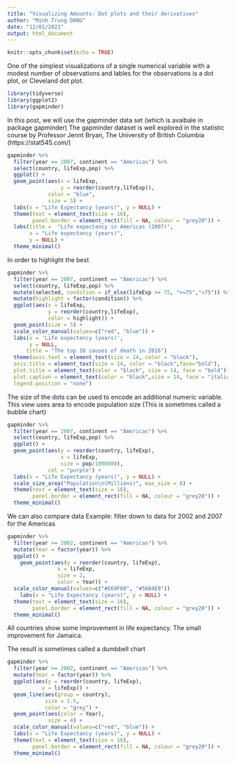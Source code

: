 ---
title: "Visualizing Amounts: Dot plots and their derivatives"
author: "Minh Trung DANG"
date: "12/01/2021"
output: html_document
---

```{r setup, include=FALSE}
knitr::opts_chunk$set(echo = TRUE)
```



One of the simplest visualizations of a single numerical variable with a modest number of observations and lables for the observations is a dot plot, or Cleveland dot plot.

```{r}
library(tidyverse)
library(ggplot2)
library(gapminder)
```

In this post, we will use the gapminder data set (which is avaibale in package gapminder)
The gapminder dataset is well explored in the statistic course by Professor Jennt Bryan, The University of British Columbia (https://stat545.com/)



```{r, fig.height= 7.5, fig.width=7.5}
gapminder %>% 
  filter(year == 2007, continent == "Americas") %>% 
  select(country, lifeExp,pop) %>% 
  ggplot() +
  geom_point(aes(x = lifeExp,
                 y = reorder(country,lifeExp)),
             color = "blue", 
             size = 5) +
  labs(x = "Life Expectancy (years)", y = NULL) + 
  theme(text = element_text(size = 16), 
        panel.border = element_rect(fill = NA, colour = "grey20")) +
  labs(title =  "Life expectancy in Americas (2007)",
       x = "Life expectancy (years)",
       y = NULL) +
  theme_minimal()
```


In order to highlight the best


```{r, fig.height= 7.5, fig.width=7.5}

gapminder %>% 
  filter(year == 2007, continent == "Americas") %>% 
  select(country, lifeExp,pop) %>% 
  mutate(selected, condition = if_else(lifeExp >= 75, ">=75","<75")) %>% 
  mutate(highlight = factor(condition)) %>% 
  ggplot(aes(x = lifeExp, 
             y = reorder(country,lifeExp),
             color = highlight)) + 
  geom_point(size = 5) +
  scale_color_manual(values=c("red", "blue")) +
  labs(x = 'Life expectency (years)',
       y = NULL,
      title = "The top 10 causes of death in 2016")
  theme(axis.text = element_text(size = 14, color = "black"),
  axis.title = element_text(size = 14, color = "black",face="bold"),
  plot.title = element_text(color = "black", size = 14, face = "bold"),
  plot.caption = element_text(color = "black",size = 14, face = "italic"),
  legend.position = "none")
```

The size of the dots can be used to encode an additional numeric variable.
This view uses area to encode population size (This is sometimes called a bubble chart)

```{r, fig.height= 7.5, fig.width=10}
gapminder %>% 
  filter(year == 2007, continent == "Americas") %>% 
  select(country, lifeExp,pop) %>% 
  ggplot() +
  geom_point(aes(y = reorder(country, lifeExp),
                 x = lifeExp,
                 size = pop/1000000),
             col = "purple") +
  labs(x = "Life Expectancy (years)", y = NULL) +
  scale_size_area("Population\n(Millions)", max_size = 8) +
  theme(text = element_text(size = 16), 
        panel.border = element_rect(fill = NA, colour = "grey20")) +
  theme_minimal()

```


We can also compare data 
Example: filter down to data for 2002 and 2007 for the Americas

```{r, fig.height= 7.5, fig.width=10}
gapminder %>%
  filter(year >= 2002, continent == "Americas") %>% 
  mutate(Year = factor(year)) %>% 
  ggplot() +
    geom_point(aes(y = reorder(country, lifeExp),
                x = lifeExp,
                size = 2,
                color = Year)) +
  scale_color_manual(values=c("#E69F00", "#56B4E9"))
    labs(x = "Life Expectancy (years)", y = NULL) +
  theme(text = element_text(size = 16), 
        panel.border = element_rect(fill = NA, colour = "grey20")) +
  theme_minimal()
```


All countries show some improvement in life expectancy.
The small improvement for Jamaica.

The result is sometimes called a dumbbell chart

```{r, fig.height= 7.5, fig.width=10}
gapminder %>%
  filter(year >= 2002, continent == "Americas") %>% 
  mutate(Year = factor(year)) %>% 
  ggplot(aes(y = reorder(country, lifeExp),
           x = lifeExp)) +
  geom_line(aes(group = country), 
            size = 1.5, 
            color = "grey") +
  geom_point(aes(color = Year),
             size = 4) +
  scale_color_manual(values=c("red", "blue")) +
  labs(x = "Life Expectancy (years)", y = NULL) +
  theme(text = element_text(size = 16), 
        panel.border = element_rect(fill = NA, colour = "grey20")) +
  theme_minimal()
```












  







